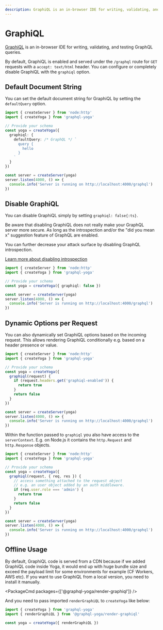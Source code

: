 ```yaml
---
description: GraphiQL is an in-browser IDE for writing, validating, and testing GraphQL queries.
---
```



# GraphiQL

[GraphiQL](https://github.com/graphql/graphiql) is an in-browser IDE for writing, validating, and testing GraphQL queries.

By default, GraphiQL is enabled and served under the `/graphql` route for `GET` requests with a `accept: text/html` header.
You can configure or completely disable GraphiQL with the `graphiql` option.

## Default Document String

You can set the default document string for GraphiQL by setting the `defaultQuery` option.

```ts filename="Set the default Document String" {7}
import { createServer } from 'node:http'
import { createYoga } from 'graphql-yoga'

// Provide your schema
const yoga = createYoga({
  graphiql: {
    defaultQuery: /* GraphQL */ `
      query {
        hello
      }
    `
  }
})

const server = createServer(yoga)
server.listen(4000, () => {
  console.info('Server is running on http://localhost:4000/graphql')
})
```

## Disable GraphiQL

You can disable GraphiQL simply by setting `graphiql: false{:ts}`.

<Callout>
  Be aware that disabling GraphiQL does not really make your GraphQL server more secure. As
  long as the introspection and/or the "did you mean x" suggestion feature of
  GraphQL are enabled.

You can further decrease your attack surface by disabling GraphQL introspection.

[Learn more about disabling introspection](/v3/features/introspection)

</Callout>

```ts filename="Disable GraphiQL" /graphiql: false/
import { createServer } from 'node:http'
import { createYoga } from 'graphql-yoga'

// Provide your schema
const yoga = createYoga({ graphiql: false })

const server = createServer(yoga)
server.listen(4000, () => {
  console.info('Server is running on http://localhost:4000/graphql')
})
```

## Dynamic Options per Request

You can also dynamically set GraphiQL options based on the incoming request.
This allows rendering GraphiQL conditionally e.g. based on a header presence or value.

```ts filename="Dynamic options based on the incoming request"
import { createServer } from 'node:http'
import { createYoga } from 'graphql-yoga'

// Provide your schema
const yoga = createYoga({
  graphiql(request) {
    if (request.headers.get('graphiql-enabled')) {
      return true
    }
    return false
  }
})

const server = createServer(yoga)
server.listen(4000, () => {
  console.info('Server is running on http://localhost:4000/graphql')
})
```

Within the function passed to `graphiql` you also have access to the `serverContext`.
E.g. on Node.js it contains the `http.Request` and `http.Response` objects.

```ts
import { createServer } from 'node:http'
import { createYoga } from 'graphql-yoga'

// Provide your schema
const yoga = createYoga({
  graphiql(request, { req, res }) {
    // access something attached to the request object
    // e.g. an user object added by an auth middleware.
    if (req.user.role === 'admin') {
      return true
    }
    return false
  }
})

const server = createServer(yoga)
server.listen(4000, () => {
  console.info('Server is running on http://localhost:4000/graphql')
})
```

## Offline Usage

By default, GraphiQL code is served from a CDN because if we added GraphiQL code inside Yoga, it would end up with huge bundle size and exceed the payload limit for some environments for example (CF Workers, AWS etc).
If you want to use GraphiQL from a local version, you need to install it manually.

<PackageCmd packages={['@graphql-yoga/render-graphiql']} />

And you need to pass imported `renderGraphiQL` to `createYoga` like below:

```ts filename="Render GraphiQL offline"
import { createYoga } from 'graphql-yoga'
import { renderGraphiQL } from '@graphql-yoga/render-graphiql'

const yoga = createYoga({ renderGraphiQL })
```
